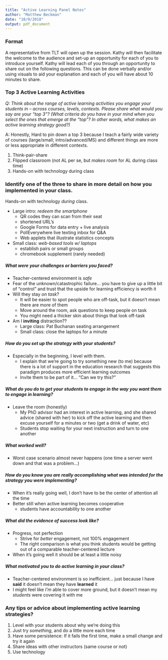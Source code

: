 ```yaml
---
title: "Active Learning Panel Notes"
author: "Matthew Beckman"
date: "10/9/2018"
output: pdf_document
---
```


### Format

A representative from TLT will open up the session. Kathy will then facilitate the welcome to the audience and set-up an opportunity for each of you to introduce yourself. Kathy will lead each of you through an opportunity to share out on the following questions. This can be done verbally and/or using visuals to aid your explanation and each of you will have about 10 minutes to share.

### Top 3 Active Learning Activities

*Q: Think about the range of active learning activities you engage your students in -- across courses, levels, contexts. Please share what would you say are your “top 3”? (What criteria do you have in your mind when you select the ones that emerge at the “top”? In other words, what makes an active learning strategy good?)*

A: Honestly, Hard to pin down a top 3 because I teach a fairly wide variety of courses (large/small; intro/advanced/MS) and different things are more or less appropriate in different contexts.  

1. Think-pair-share
2. Flipped classroom (not AL per se, but *makes room* for AL during class time)
3. Hands-on with technology during class


### Identify one of the three to share in more detail on how you implemented in your class.

Hands-on with technology *during* class.

- Large intro: *redeem the smartphone*
    - QR codes they can scan from their seat
    - shortened URL's
    - Google Forms for data entry + live analysis
    - PollEverywhere live texting inbox for Q&A
    - Web applets that illustrate statistics concepts

- Small class: *web-based tools w/ laptops*
    - establish pairs or small groups 
    - chromebook supplement (rarely needed)


##### What were your challenges or barriers you faced?

- Teacher-centered environment is *safe*
- Fear of the unknown/catastrophic failure... you have to give up a little bit of "control" and trust that the upside for learning efficiency is worth it 
- Will they stay *on task*?  
    - It will be easier to spot people who are off-task, but it doesn't mean there are more of them
    - Move around the room, ask questions to keep people on task
    - You might need a thicker skin about things that look off-task
- Am I **inviting** distraction??
    - Large class: Pat Buchanan seating arrangement
    - Small class: close the laptops for a minute

##### How do you set up the strategy with your students?

- Especially in the beginning, I level with them.
    - I explain that we're going to try something new (to me) because there is a lot of support in the education research that suggests this paradigm produces more efficient learning outcomes
    - Invite them to be part of it... "Can we try this?"


##### What do you do to get your students to engage in the way you want them to engage in learning?

- Leave the room (honestly)
    - My PhD advisor had an interest in active learning, and she shared advice (shared with her) to kick off the active learning and then excuse yourself for a minutes or two (get a drink of water, etc)
    - Students stop waiting for your next instruction and turn to one another


##### What worked well?

- Worst case scenario almost never happens (one time a server went down and that was a problem...)

##### How do you know you are really accomplishing what was intended for the strategy you were implementing?

- When it's really going well, I don't have to be the center of attention all the time
- Better still when active learning becomes cooperative
    - students have accountability to one another

##### What did the evidence of success look like? 

- Progress, not perfection
    - Strive for *better* engagement, not 100% engagement
    - The right comparison is what you think students would be getting out of a comparable teacher-centered lecture
- When it's going well it should be at least a little noisy


##### What motivated you to do active learning in your class?

- Teacher-centered environment is so inefficient... just because I have **said** it doesn't mean they have **learned** it
- I might feel like *I'm* able to cover more ground, but it doesn't mean my *students* were covering it with me



### Any tips or advice about implementing active learning strategies?

1. Level with your students about why we're doing this
2. Just try *something*, and do a little more each time
3. Have some persistence: If it fails the first time, make a small change and try it again
4. Share ideas with other instructors (same course or not)
5. Use technology




